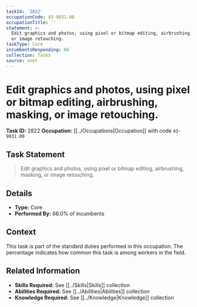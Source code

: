 ```yaml
---
taskId: '2822'
occupationCode: 43-9031.00
occupationTitle: ''
statement: >-
  Edit graphics and photos, using pixel or bitmap editing, airbrushing, masking,
  or image retouching.
taskType: Core
incumbentsResponding: 66
collection: Tasks
source: onet
---
```

# Edit graphics and photos, using pixel or bitmap editing, airbrushing, masking, or image retouching.

**Task ID:** 2822
**Occupation:** [[../Occupations|Occupation]] with code `43-9031.00`

## Task Statement

> Edit graphics and photos, using pixel or bitmap editing, airbrushing, masking, or image retouching.

## Details

- **Type:** Core
- **Performed By:** 66.0% of incumbents

## Context

This task is part of the standard duties performed in this occupation. The percentage indicates how common this task is among workers in the field.

## Related Information

- **Skills Required:** See [[../Skills|Skills]] collection
- **Abilities Required:** See [[../Abilities|Abilities]] collection
- **Knowledge Required:** See [[../Knowledge|Knowledge]] collection
